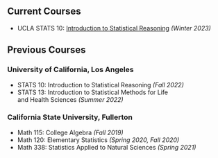 ## Current Courses

- UCLA STATS 10: [Introduction to Statistical Reasoning](/ucla/stats10/index.qmd) *(Winter 2023)* 

## Previous Courses

### University of California, Los Angeles

- STATS 10: Introduction to Statistical Reasoning
*(Fall 2022)*
- STATS 13: Introduction to Statistical Methods for Life \
and Health Sciences *(Summer 2022)*

### California State University, Fullerton

- Math 115: College Algebra *(Fall 2019)*
- Math 120: Elementary Statistics *(Spring 2020, Fall 2020)*
- Math 338: Statistics Applied to Natural Sciences *(Spring 2021)*